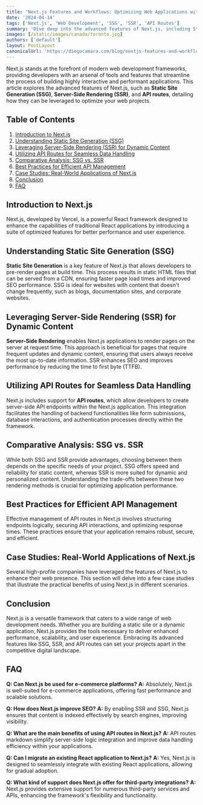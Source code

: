 ```yaml
---
title: 'Next.js Features and Workflows: Optimizing Web Applications with Advanced Techniques'
date: '2024-04-14'
tags: ['Next.js', 'Web Development', 'SSG', 'SSR', 'API Routes']
summary: 'Dive deep into the advanced features of Next.js, including Static Site Generation (SSG), Server-Side Rendering (SSR), and API routes. Learn how these capabilities can drastically improve the performance and scalability of your web applications.'
images: [/static/images/canada/toronto.jpg]
authors: ['default']
layout: PostLayout
canonicalUrl: 'https://diegocamara.com/blog/nextjs-features-and-workflows'
---
```


Next.js stands at the forefront of modern web development frameworks, providing developers with an arsenal of tools and features that streamline the process of building highly interactive and performant applications. This article explores the advanced features of Next.js, such as **Static Site Generation (SSG)**, **Server-Side Rendering (SSR)**, and **API routes**, detailing how they can be leveraged to optimize your web projects.

## Table of Contents

1. [Introduction to Next.js](#introduction-to-nextjs)
2. [Understanding Static Site Generation (SSG)](#understanding-static-site-generation-ssg)
3. [Leveraging Server-Side Rendering (SSR) for Dynamic Content](#leveraging-server-side-rendering-ssr-for-dynamic-content)
4. [Utilizing API Routes for Seamless Data Handling](#utilizing-api-routes-for-seamless-data-handling)
5. [Comparative Analysis: SSG vs. SSR](#comparative-analysis-ssg-vs-ssr)
6. [Best Practices for Efficient API Management](#best-practices-for-efficient-api-management)
7. [Case Studies: Real-World Applications of Next.js](#case-studies-real-world-applications-of-nextjs)
8. [Conclusion](#conclusion)
9. [FAQ](#faq)

## Introduction to Next.js

Next.js, developed by Vercel, is a powerful React framework designed to enhance the capabilities of traditional React applications by introducing a suite of optimized features for better performance and user experience.

## Understanding Static Site Generation (SSG)

**Static Site Generation** is a key feature of Next.js that allows developers to pre-render pages at build time. This process results in static HTML files that can be served from a CDN, ensuring faster page load times and improved SEO performance. SSG is ideal for websites with content that doesn't change frequently, such as blogs, documentation sites, and corporate websites.

## Leveraging Server-Side Rendering (SSR) for Dynamic Content

**Server-Side Rendering** enables Next.js applications to render pages on the server at request time. This approach is beneficial for pages that require frequent updates and dynamic content, ensuring that users always receive the most up-to-date information. SSR enhances SEO and improves performance by reducing the time to first byte (TTFB).

## Utilizing API Routes for Seamless Data Handling

Next.js includes support for **API routes**, which allow developers to create server-side API endpoints within the Next.js application. This integration facilitates the handling of backend functionalities like form submissions, database interactions, and authentication processes directly within the framework.

## Comparative Analysis: SSG vs. SSR

While both SSG and SSR provide advantages, choosing between them depends on the specific needs of your project. SSG offers speed and reliability for static content, whereas SSR is more suited for dynamic and personalized content. Understanding the trade-offs between these two rendering methods is crucial for optimizing application performance.

## Best Practices for Efficient API Management

Effective management of API routes in Next.js involves structuring endpoints logically, securing API interactions, and optimizing response times. These practices ensure that your application remains robust, secure, and efficient.

## Case Studies: Real-World Applications of Next.js

Several high-profile companies have leveraged the features of Next.js to enhance their web presence. This section will delve into a few case studies that illustrate the practical benefits of using Next.js in different scenarios.

## Conclusion

Next.js is a versatile framework that caters to a wide range of web development needs. Whether you are building a static site or a dynamic application, Next.js provides the tools necessary to deliver enhanced performance, scalability, and user experience. Embracing its advanced features like SSG, SSR, and API routes can set your projects apart in the competitive digital landscape.

## FAQ

**Q: Can Next.js be used for e-commerce platforms?**
**A:** Absolutely, Next.js is well-suited for e-commerce applications, offering fast performance and scalable solutions.

**Q: How does Next.js improve SEO?**
**A:** By enabling SSR and SSG, Next.js ensures that content is indexed effectively by search engines, improving visibility.

**Q: What are the main benefits of using API routes in Next.js?**
**A:** API routes markdown simplify server-side logic integration and improve data handling efficiency within your applications.

**Q: Can I migrate an existing React application to Next.js?** **A:** Yes, Next.js is designed to seamlessly integrate with existing React applications, allowing for gradual adoption.

**Q: What kind of support does Next.js offer for third-party integrations?** **A:** Next.js provides extensive support for numerous third-party services and APIs, enhancing the framework's flexibility and functionality.
